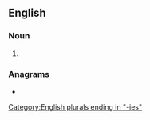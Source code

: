 ==English==

===Noun===
{{head|en|noun form}}

# {{plural of|dichotomy|lang=en}}

===Anagrams===
* {{anagrams|en|a=cdehiimoost|dichotomise}}

[[Category:English plurals ending in "-ies"]]